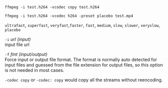 ```
ffmpeg -i test.h264 -vcodec copy test.h264
```

```
ffmpeg -i test.h264 -vcodec h264 -preset placebo test.mp4
```

`ultrafast`, `superfast`, `veryfast`,`faster`, `fast`, `medium`, `slow`, `slower`, `veryslow`, `placebo`

`-i` *url (input)*  
input file url

`-f` *fmt (input/output)*  
Force input or output file format. The format is normally auto detected for input files and guessed from the file extension for output files, so this option is not needed in most cases.

`-codec copy` or `-codec: copy` would copy all the streams without reencoding.
